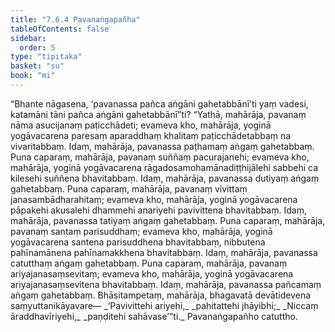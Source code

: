 ```yaml
---
title: "7.6.4 Pavanaṅgapañha"
tableOfContents: false
sidebar:
  order: 5
type: "tipitaka"
basket: "su"
book: "mi"
---
```



<DynamicBreadcrumb />

<Division number="278" book="mi" bookNo="28">

<Paragraph number="1944" book="mi">
“Bhante nāgasena, ‘pavanassa pañca aṅgāni gahetabbānī’ti yaṃ vadesi, katamāni tāni pañca aṅgāni gahetabbānī”ti? “Yathā, mahārāja, pavanaṃ nāma asucijanaṃ paṭicchādeti; evameva kho, mahārāja, yoginā yogāvacarena paresaṃ aparaddhaṃ khalitaṃ paṭicchādetabbaṃ na vivaritabbaṃ. Idaṃ, mahārāja, pavanassa paṭhamaṃ aṅgaṃ gahetabbaṃ.
</Paragraph>

<Paragraph number="1945" book="mi">
Puna caparaṃ, mahārāja, pavanaṃ suññaṃ pacurajanehi; evameva kho, mahārāja, yoginā yogāvacarena rāgadosamohamānadiṭṭhijālehi sabbehi ca kilesehi suññena bhavitabbaṃ. Idaṃ, mahārāja, pavanassa dutiyaṃ aṅgaṃ gahetabbaṃ.
</Paragraph>

<Paragraph number="1946" book="mi">
Puna caparaṃ, mahārāja, pavanaṃ vivittaṃ janasambādharahitaṃ; evameva kho, mahārāja, yoginā yogāvacarena pāpakehi akusalehi dhammehi anariyehi pavivittena bhavitabbaṃ. Idaṃ, mahārāja, pavanassa tatiyaṃ aṅgaṃ gahetabbaṃ.
</Paragraph>

<Paragraph number="1947" book="mi">
Puna caparaṃ, mahārāja, pavanaṃ santaṃ parisuddhaṃ; evameva kho, mahārāja, yoginā yogāvacarena santena parisuddhena bhavitabbaṃ, nibbutena pahīnamānena pahīnamakkhena bhavitabbaṃ. Idaṃ, mahārāja, pavanassa catutthaṃ aṅgaṃ gahetabbaṃ.
</Paragraph>

<Paragraph number="1948" book="mi">
Puna caparaṃ, mahārāja, pavanaṃ ariyajanasaṃsevitaṃ; evameva kho, mahārāja, yoginā yogāvacarena ariyajanasaṃsevitena bhavitabbaṃ. Idaṃ, mahārāja, pavanassa pañcamaṃ aṅgaṃ gahetabbaṃ. Bhāsitampetaṃ, mahārāja, bhagavatā devātidevena saṃyuttanikāyavare—
</Paragraph>

<Paragraph number="1949" type="verses" book="mi">
_‘Pavivittehi ariyehi,_  
_pahitattehi jhāyibhi;_  
_Niccaṃ āraddhavīriyehi,_  
_paṇḍitehi sahāvase’”ti._  


</Paragraph>
</Division>

<Paragraph number="1950" type="center" book="mi">
Pavanaṅgapañho catuttho.
</Paragraph>